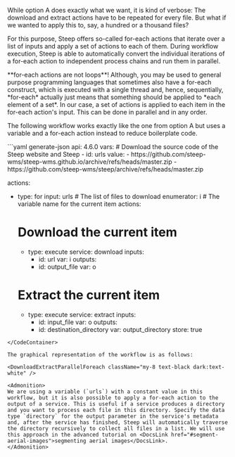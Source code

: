 
While option A does exactly what we want, it is kind of verbose: The download and extract actions have to be repeated for every file. But what if we wanted to apply this to, say, a hundred or a thousand files?

For this purpose, Steep offers so-called <DocsLink href="#for-each-actions">for-each actions</DocsLink> that iterate over a list of inputs and apply a set of actions to each of them. During workflow execution, Steep is able to automatically convert the individual iterations of a for-each action to independent process chains and run them in parallel.

<Admonition>
**for-each actions are not loops**! Although, you may be used to general purpose programming languages that sometimes also have a for-each construct, which is executed with a single thread and, hence, sequentially, *for-each* actually just means that something should be applied to *each element of a set*. In our case, a set of actions is applied to each item in the for-each action's input. This can be done in parallel and in any order.
</Admonition>

The following workflow works exactly like the one from option A but uses a variable and a for-each action instead to reduce boilerplate code.

<CodeContainer title="download-for-each.yaml">
```yaml generate-json
api: 4.6.0
vars:
  # Download the source code of the Steep website and Steep
  - id: urls
    value:
      - https://github.com/steep-wms/steep-wms.github.io/archive/refs/heads/master.zip
      - https://github.com/steep-wms/steep/archive/refs/heads/master.zip

actions:
  - type: for
    input: urls     # The list of files to download
    enumerator: i   # The variable name for the current item
    actions:
      # Download the current item
      - type: execute
        service: download
        inputs:
          - id: url
            var: i
        outputs:
          - id: output_file
            var: o

      # Extract the current item
      - type: execute
        service: extract
        inputs:
          - id: input_file
            var: o
        outputs:
          - id: destination_directory
            var: output_directory
            store: true
```
</CodeContainer>

The graphical representation of the workflow is as follows:

<DownloadExtractParallelForeach className="my-8 text-black dark:text-white" />

<Admonition>
We are using a variable (`urls`) with a constant value in this workflow, but it is also possible to apply a for-each action to the output of a service. This is useful if a service produces a directory and you want to process each file in this directory. Specify the data type `directory` for the output parameter in the service's metadata and, after the service has finished, Steep will automatically traverse the directory recursively to collect all files in a list. We will use this approach in the advanced tutorial on <DocsLink href="#segment-aerial-images">segmenting aerial images</DocsLink>.
</Admonition>
